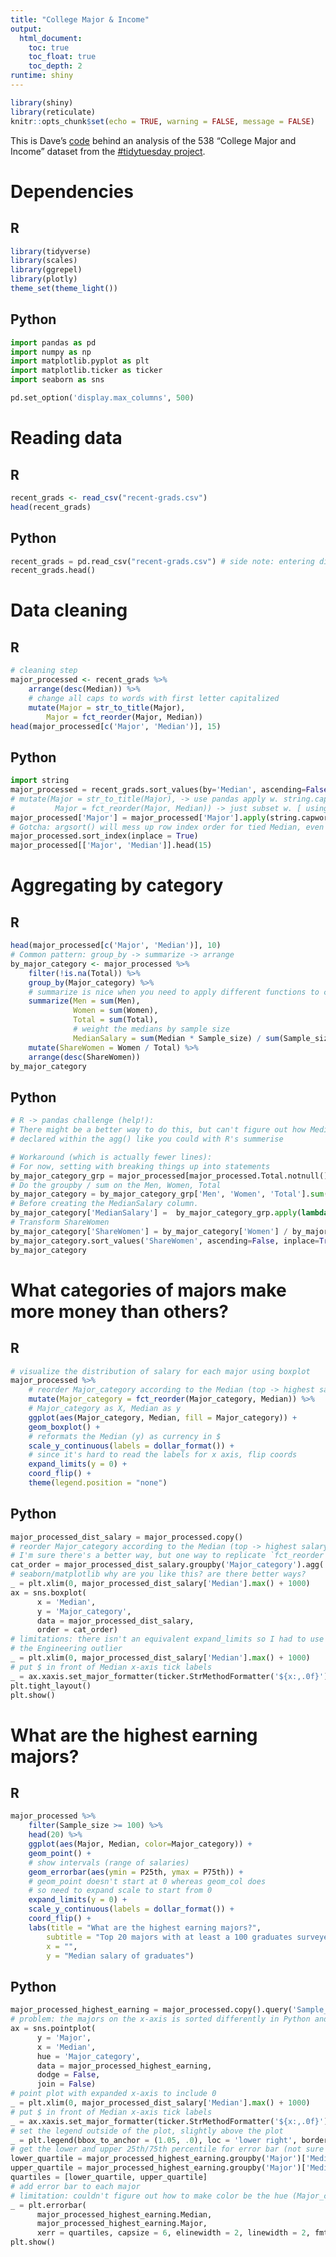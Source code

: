 ```yaml
---
title: "College Major & Income"
output: 
  html_document:
    toc: true
    toc_float: true
    toc_depth: 2
runtime: shiny
---
```


```r
library(shiny)
library(reticulate)
knitr::opts_chunk$set(echo = TRUE, warning = FALSE, message = FALSE)
```

<!-- ## Language {.tabset .tabset-fade} -->

This is Dave's [code](https://github.com/dgrtwo/data-screencasts/blob/master/college-majors.Rmd) behind an analysis of the 538 "College Major and Income" dataset from the [#tidytuesday project](https://github.com/rfordatascience/tidytuesday/tree/master/data/2018/2018-10-16).

# Dependencies {.tabset .tabset-fade}

## R

```r
library(tidyverse)
library(scales)
library(ggrepel)
library(plotly)
theme_set(theme_light())
```

## Python

```python
import pandas as pd
import numpy as np
import matplotlib.pyplot as plt
import matplotlib.ticker as ticker
import seaborn as sns

pd.set_option('display.max_columns', 500)
```

# Reading data {.tabset .tabset-fade}

## R

```r
recent_grads <- read_csv("recent-grads.csv")
head(recent_grads)
```

## Python

```python
recent_grads = pd.read_csv("recent-grads.csv") # side note: entering direct raw github url resulted in some parser error.
recent_grads.head()
```

# Data cleaning {.tabset .tabset-fade}

## R

```r
# cleaning step
major_processed <- recent_grads %>%
    arrange(desc(Median)) %>%
    # change all caps to words with first letter capitalized
    mutate(Major = str_to_title(Major), 
        Major = fct_reorder(Major, Median))
head(major_processed[c('Major', 'Median')], 15)
```

## Python

```python
import string
major_processed = recent_grads.sort_values(by='Median', ascending=False)
# mutate(Major = str_to_title(Major), -> use pandas apply w. string.capwords
#         Major = fct_reorder(Major, Median)) -> just subset w. [ using -Median and index with the sorted indices
major_processed['Major'] = major_processed['Major'].apply(string.capwords)[(-major_processed['Median']).argsort()]
# Gotcha: argsort() will mess up row index order for tied Median, even setting the kind param of argsort didn't work
major_processed.sort_index(inplace = True)
major_processed[['Major', 'Median']].head(15)
```

# Aggregating by category {.tabset .tabset-fade}

## R
```r
head(major_processed[c('Major', 'Median')], 10)
# Common pattern: group_by -> summarize -> arrange
by_major_category <- major_processed %>%
    filter(!is.na(Total)) %>%
    group_by(Major_category) %>%
    # summarize is nice when you need to apply different functions to columns
    summarize(Men = sum(Men),
              Women = sum(Women),
              Total = sum(Total),
              # weight the medians by sample size
              MedianSalary = sum(Median * Sample_size) / sum(Sample_size)) %>%
    mutate(ShareWomen = Women / Total) %>%
    arrange(desc(ShareWomen))
by_major_category
```

## Python
```python
# R -> pandas challenge (help!):
# There might be a better way to do this, but can't figure out how MedianSalary and ShareWomen can be 
# declared within the agg() like you could with R's summerise

# Workaround (which is actually fewer lines):
# For now, setting with breaking things up into statements
by_major_category_grp = major_processed[major_processed.Total.notnull()].groupby('Major_category')
# Do the groupby / sum on the Men, Women, Total
by_major_category = by_major_category_grp['Men', 'Women', 'Total'].sum()
# Before creating the MedianSalary column.
by_major_category['MedianSalary'] =  by_major_category_grp.apply(lambda x: sum(x.Median * x.Sample_size) / sum(x.Sample_size))
# Transform ShareWomen
by_major_category['ShareWomen'] = by_major_category['Women'] / by_major_category['Total']
by_major_category.sort_values('ShareWomen', ascending=False, inplace=True)
by_major_category
```

# What categories of majors make more money than others?  {.tabset .tabset-fade}


## R
```r
# visualize the distribution of salary for each major using boxplot
major_processed %>%
    # reorder Major_category according to the Median (top -> highest salary)
    mutate(Major_category = fct_reorder(Major_category, Median)) %>%
    # Major_category as X, Median as y
    ggplot(aes(Major_category, Median, fill = Major_category)) +
    geom_boxplot() +
    # reformats the Median (y) as currency in $
    scale_y_continuous(labels = dollar_format()) +
    # since it's hard to read the labels for x axis, flip coords
    expand_limits(y = 0) +
    coord_flip() +
    theme(legend.position = "none")
```

## Python
```python
major_processed_dist_salary = major_processed.copy()
# reorder Major_category according to the Median (top -> highest salary)
# I'm sure there's a better way, but one way to replicate `fct_reorder` is to do a groupby -> agg -> sort_values
cat_order = major_processed_dist_salary.groupby('Major_category').agg('median').sort_values('Median', ascending=False).index.values.tolist()
# seaborn/matplotlib why are you like this? are there better ways?
_ = plt.xlim(0, major_processed_dist_salary['Median'].max() + 1000)
ax = sns.boxplot(
      x = 'Median',
      y = 'Major_category',
      data = major_processed_dist_salary,
      order = cat_order)
# limitations: there isn't an equivalent expand_limits so I had to use xlim and set the proper upper bound to include 
# the Engineering outlier
_ = plt.xlim(0, major_processed_dist_salary['Median'].max() + 1000)
# put $ in front of Median x-axis tick labels
_ = ax.xaxis.set_major_formatter(ticker.StrMethodFormatter('${x:,.0f}'))
plt.tight_layout()
plt.show()
```

# What are the highest earning majors?  {.tabset .tabset-fade}

## R

```r
major_processed %>%
    filter(Sample_size >= 100) %>%
    head(20) %>%
    ggplot(aes(Major, Median, color=Major_category)) +
    geom_point() +
    # show intervals (range of salaries)
    geom_errorbar(aes(ymin = P25th, ymax = P75th)) +
    # geom_point doesn't start at 0 whereas geom_col does
    # so need to expand scale to start from 0
    expand_limits(y = 0) +
    scale_y_continuous(labels = dollar_format()) +
    coord_flip() +
    labs(title = "What are the highest earning majors?",
        subtitle = "Top 20 majors with at least a 100 graduates surveyed. Bars represent the 25th to 75th percentile.",
        x = "",
        y = "Median salary of graduates")
```

## Python
```python
major_processed_highest_earning = major_processed.copy().query('Sample_size >= 100').head(20)
# problem: the majors on the x-axis is sorted differently in Python and the error bars don't look right
ax = sns.pointplot(
      y = 'Major', 
      x = 'Median',
      hue = 'Major_category',
      data = major_processed_highest_earning,
      dodge = False,
      join = False)
# point plot with expanded x-axis to include 0
_ = plt.xlim(0, major_processed_dist_salary['Median'].max() + 1000)
# put $ in front of Median x-axis tick labels
_ = ax.xaxis.set_major_formatter(ticker.StrMethodFormatter('${x:,.0f}'))
# set the legend outside of the plot, slightly above the plot
_ = plt.legend(bbox_to_anchor = (1.05, .0), loc = 'lower right', borderaxespad = 0.)
# get the lower and upper 25th/75th percentile for error bar (not sure if this is the way) did the *.25 to make bars smaller
lower_quartile = major_processed_highest_earning.groupby('Major')['Median'].apply(np.percentile, 25).values*.25
upper_quartile = major_processed_highest_earning.groupby('Major')['Median'].apply(np.percentile, 75).values*.25
quartiles = [lower_quartile, upper_quartile]
# add error bar to each major 
# limitation: couldn't figure out how to make color be the hue (Major_category)! :(
_ = plt.errorbar(
      major_processed_highest_earning.Median, 
      major_processed_highest_earning.Major, 
      xerr = quartiles, capsize = 6, elinewidth = 2, linewidth = 2, fmt = 'o', ecolor='lightgrey')
plt.show()
```

<!-- ## How does gender breakdown relate to typical earnings? -->

<!-- ```{r} -->
<!-- major_processed %>% -->
<!--     arrange(desc(Total)) %>% -->
<!--     head(20) %>% -->
<!--     mutate(Major = fct_reorder(Major, Total)) %>% -->
<!--     # `gather` will collapse the two columns (Women, Men) into a single Gender column where value is n  -->
<!--     # extra observations are added to df as a consequence -->
<!--     gather(Gender, Number, Women, Men) %>% -->
<!--     ggplot(aes(Major, Number, fill = Gender)) + -->
<!--     scale_y_continuous(labels = comma_format()) + -->
<!--     geom_col() + -->
<!--     coord_flip() -->
<!-- ``` -->

<!-- ```{r fig.width=8} -->
<!-- g <- major_processed %>% -->
<!--     mutate(Major_category = fct_lump(Major_category, 4)) %>%  -->
<!--     # the size gives a sense of what is a outlier or not -->
<!--     ggplot(aes(ShareWomen, Median, color = Major_category, size = Sample_size, label = Major)) + -->
<!--     geom_point() + -->
<!--     scale_x_continuous(labels = percent_format()) + -->
<!--     scale_y_continuous(labels = dollar_format()) + -->
<!--     geom_smooth(aes(group = 1), method = "lm") + -->
<!--     expand_limits(y = 0) -->
<!-- # interactive graph to show each one of the aes -->
<!-- ggplotly(g) -->
<!-- ``` -->

<!-- ```{r} -->
<!-- # every percentage pt a field is male, the expected salary would decrease by 23650 / 100 => ~$237 -->
<!-- major_processed %>% -->
<!--     select(Major, Total, ShareWomen, Sample_size, Median) %>% -->
<!--     # linear model; Median explained by ShareWomen -->
<!--     # weighted linear regression with extra weight param -->
<!--     # it tells lm that for e.g. Petroleum Engr. > Metallurgical Engr. in Sample_size -->
<!--     lm(Median ~ ShareWomen, data = ., weights = Sample_size) %>% -->
<!--     summary() -->
<!-- ``` -->

<!-- ```{r} -->
<!-- # woa there -->
<!-- library(broom) -->
<!-- major_processed %>%  -->
<!--   select(Major, Major_category, Total, ShareWomen, Sample_size, Median) %>%  -->
<!--   # dplyr  -->
<!--   add_count(Major_category) %>%  -->
<!--   filter(n >= 10) %>%  -->
<!--   nest(-Major_category) %>%  -->
<!--   mutate(model = map(data, ~ lm(Median ~ ShareWomen, data = ., weights = Sample_size)), -->
<!--          tidied = map(model, tidy)) %>%  -->
<!--   unnest(tidied) %>%  -->
<!--   filter(term == "ShareWomen") %>%  -->
<!--   arrange(estimate) %>%  -->
<!--   mutate(fdr = p.adjust(p.value, method = "fdr")) -->
<!-- ``` -->

<!-- ### Appendix -->


<!-- ```{r} -->
<!-- major_processed %>% -->
<!--     filter(Sample_size >= 100) %>% -->
<!--     ggplot(aes(Sample_size, Median)) + -->
<!--     geom_point() + -->
<!--     geom_text(aes(label = Major), check_overlap = TRUE, vjust = 1, hjust = 1) + -->
<!--     scale_x_log10() -->
<!-- ``` -->

<!-- ```{r} -->
<!-- # this is so that the rest of the Rmd gets ignored  -->
<!-- knitr::knit_exit() -->
<!-- ``` -->

<!-- Scrap -->

<!-- ```{r} -->
<!-- major_processed %>%  -->
<!--   filter(Sample_size >= 100) %>%  -->
<!--   mutate(IQR = P75th - P25th) %>%  -->
<!--   arrange(desc(IQR)) %>%  -->
<!--   View() -->
<!-- ``` -->


<!-- ## Most common major -->

<!-- What were the most common **majors**? (since there were 173 we're only showing some) -->

<!-- ```{r common_majors, fig.width=10} -->
<!-- major_processed %>% -->
<!--     mutate(Major = fct_reorder(Major, Total)) %>% -->
<!--     arrange(desc(Total)) %>% -->
<!--     head(20) %>% -->
<!--     ggplot(aes(Major, Total, fill = Major_category)) + -->
<!--     geom_col() + -->
<!--     coord_flip() + -->
<!--     scale_y_continuous(labels = comma_format()) + -->
<!--     labs(x = "", -->
<!--         y = "Total # of graduates") -->
<!-- ``` -->

<!-- ## Most common major categories -->

<!-- What major categories were most common? -->

<!-- ```{r} -->
<!-- major_processed %>% -->
<!--     count(Major_category, wt = Total, sort = TRUE) %>% -->
<!--     mutate(Major_category = fct_reorder(Major_category, n)) %>% -->
<!--     ggplot(aes(Major_category, n, fill = Major_category)) + -->
<!--     geom_col() + -->
<!--     coord_flip() + -->
<!--     labs(x = "", -->
<!--         y = "Total # of graduates") + -->
<!--     theme(legend.position = "none") -->
<!-- ``` -->

<!-- ```{r} -->
<!-- # visualize the distribution of salary for each major using bar -->
<!-- major_processed %>% -->
<!--     group_by(Major_category) %>% -->
<!--     summarize(Median = median(Median)) %>% -->
<!--     mutate(Major_category = fct_reorder(Major_category, Median)) %>% -->
<!--     ggplot(aes(Major_category, Median)) + -->
<!--     geom_col() + -->
<!--     scale_y_continuous(labels = dollar_format()) + -->
<!--     coord_flip() -->
<!-- ``` -->

<!-- ## What are the lowest earning majors? -->

<!-- ```{r major_lowest_earning, fig.width=10} -->
<!-- major_processed %>% -->
<!--     filter(Sample_size >= 100) %>% -->
<!--     tail(20) %>% -->
<!--     ggplot(aes(Major, Median, color=Major_category)) + -->
<!--     geom_point() +  -->
<!--     # show intervals (range of salaries) -->
<!--     geom_errorbar(aes(ymin = P25th, ymax = P75th)) + -->
<!--     # geom_point doesn't start at 0 whereas geom_col does -->
<!--     # so need to expand scale to start from 0 -->
<!--     expand_limits(y = 0) +  -->
<!--     coord_flip() + -->
<!--     labs(title = "What are the lowest earning majors?",  -->
<!--         subtitle = "Bottom 20 majors with at least a 100 graduates surveyed. Bars represent the 25th to 75th percentile.", -->
<!--         x = "", -->
<!--         y = "Median salary of graduates") -->
<!-- ``` -->


